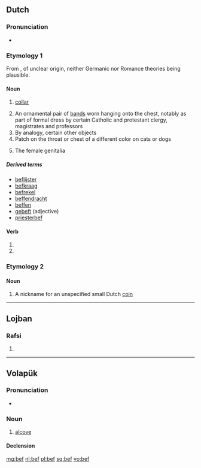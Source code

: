 {{also|BEF|B.E.F.|B. E. F.}}
==Dutch==

===Pronunciation===
* {{rhymes|ɛf|lang=nl}}

===Etymology 1===
From {{etyl|dum|nl}} {{term|beffe||cap, collar|lang=nl}}, of unclear origin, neither Germanic nor Romance theories being plausible.

====Noun====
{{nl-noun|f|-en|befje}}

# {{context|archaic|lang=nl}} [[collar]]
# An ornamental pair of [[band]]s worn hanging onto the chest, notably as part of formal dress by certain Catholic and protestant clergy, magistrates and professors
# By analogy, certain other objects
# Patch on the throat or chest of a different color on cats or dogs
# {{context|slang|lang=nl}} The female genitalia

=====Derived terms=====
* [[beflijster]] {{g|m}}
* [[befkraag]]
* [[befrekel]] {{g|m}}
* [[beffendracht]]
* [[beffen]]
* [[gebeft]] (adjective)
* [[priesterbef]]

====Verb====
{{nl-verb-form}}

# {{nl-verb form of|p=1|n=sg|t=pres|m=ind|beffen}}
# {{nl-verb form of|m=imp|beffen}}

===Etymology 2===

====Noun====
{{nl-noun|f|-en|befje}}

# A nickname for an unspecified small Dutch [[coin]]

----

==Lojban==

===Rafsi===
{{jbo-rafsi}}

# {{jbo-rafsi of|betfu}}

----

==Volapük==

===Pronunciation===
* {{IPA|/bef/|lang=vo}}

===Noun===
{{vo-noun}}

# [[alcove]]

====Declension====
{{vo-decl-noun}}

[[mg:bef]]
[[nl:bef]]
[[pl:bef]]
[[sq:bef]]
[[vo:bef]]